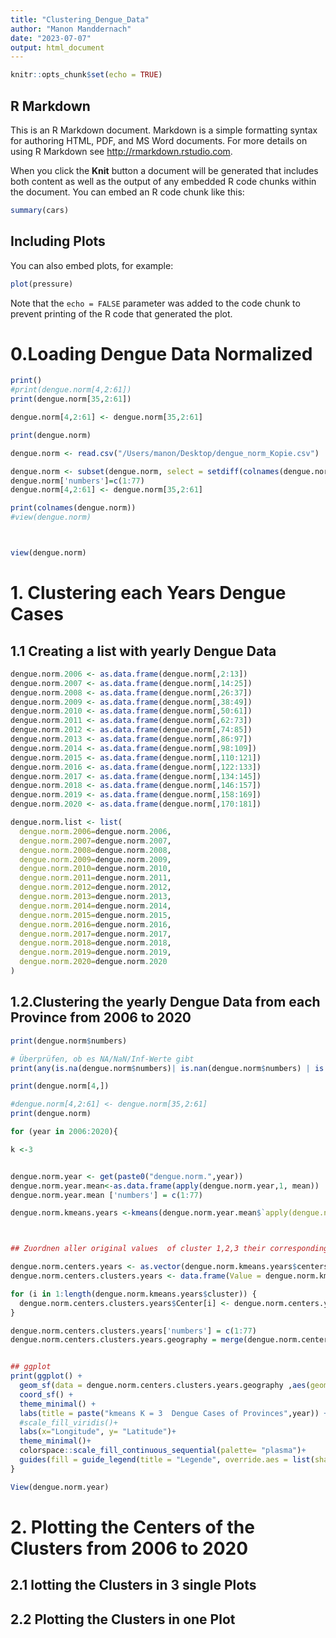 ```yaml
---
title: "Clustering_Dengue_Data"
author: "Manon Manddernach"
date: "2023-07-07"
output: html_document
---
```


```r
knitr::opts_chunk$set(echo = TRUE)
```

## R Markdown

This is an R Markdown document. Markdown is a simple formatting syntax for authoring HTML, PDF, and MS Word documents. For more details on using R Markdown see <http://rmarkdown.rstudio.com>.

When you click the **Knit** button a document will be generated that includes both content as well as the output of any embedded R code chunks within the document. You can embed an R code chunk like this:

```r
summary(cars)
```

## Including Plots

You can also embed plots, for example:

```r
plot(pressure)
```

Note that the `echo = FALSE` parameter was added to the code chunk to prevent printing of the R code that generated the plot.


# 0.Loading Dengue Data Normalized

```r

print()
#print(dengue.norm[4,2:61])
print(dengue.norm[35,2:61])

dengue.norm[4,2:61] <- dengue.norm[35,2:61]

print(dengue.norm)
```


```r
dengue.norm <- read.csv("/Users/manon/Desktop/dengue_norm_Kopie.csv")

dengue.norm <- subset(dengue.norm, select = setdiff(colnames(dengue.norm), c("X", "X.1","X2006.total", "X2007.total", "X2008.total","X2009.total", "X2010.total", "X2011.total","X2012.total", "X2013.total", "X2014.total","X2015.total", "X2016.total", "X2017.total","X2018.total", "X2019.total", "X2020.total")))
dengue.norm['numbers']=c(1:77)
dengue.norm[4,2:61] <- dengue.norm[35,2:61]

print(colnames(dengue.norm))
#view(dengue.norm)



view(dengue.norm)
```

# 1. Clustering each Years Dengue Cases 


## 1.1 Creating a list with yearly Dengue Data 

```r
dengue.norm.2006 <- as.data.frame(dengue.norm[,2:13])
dengue.norm.2007 <- as.data.frame(dengue.norm[,14:25])
dengue.norm.2008 <- as.data.frame(dengue.norm[,26:37])
dengue.norm.2009 <- as.data.frame(dengue.norm[,38:49])
dengue.norm.2010 <- as.data.frame(dengue.norm[,50:61])
dengue.norm.2011 <- as.data.frame(dengue.norm[,62:73])
dengue.norm.2012 <- as.data.frame(dengue.norm[,74:85])
dengue.norm.2013 <- as.data.frame(dengue.norm[,86:97])
dengue.norm.2014 <- as.data.frame(dengue.norm[,98:109])
dengue.norm.2015 <- as.data.frame(dengue.norm[,110:121])
dengue.norm.2016 <- as.data.frame(dengue.norm[,122:133])
dengue.norm.2017 <- as.data.frame(dengue.norm[,134:145])
dengue.norm.2018 <- as.data.frame(dengue.norm[,146:157])
dengue.norm.2019 <- as.data.frame(dengue.norm[,158:169])
dengue.norm.2020 <- as.data.frame(dengue.norm[,170:181])

dengue.norm.list <- list(
  dengue.norm.2006=dengue.norm.2006,
  dengue.norm.2007=dengue.norm.2007,
  dengue.norm.2008=dengue.norm.2008,
  dengue.norm.2009=dengue.norm.2009,
  dengue.norm.2010=dengue.norm.2010,
  dengue.norm.2011=dengue.norm.2011,
  dengue.norm.2012=dengue.norm.2012,
  dengue.norm.2013=dengue.norm.2013,
  dengue.norm.2014=dengue.norm.2014,
  dengue.norm.2015=dengue.norm.2015,
  dengue.norm.2016=dengue.norm.2016,
  dengue.norm.2017=dengue.norm.2017,
  dengue.norm.2018=dengue.norm.2018,
  dengue.norm.2019=dengue.norm.2019,
  dengue.norm.2020=dengue.norm.2020
)
```

## 1.2.Clustering the yearly Dengue Data from each Province from 2006 to 2020
```r
print(dengue.norm$numbers)

# Überprüfen, ob es NA/NaN/Inf-Werte gibt
print(any(is.na(dengue.norm$numbers)| is.nan(dengue.norm$numbers) | is.infinite(dengue.norm$numbers)))

print(dengue.norm[4,])
```


```r
#dengue.norm[4,2:61] <- dengue.norm[35,2:61]
print(dengue.norm)

for (year in 2006:2020){

k <-3


dengue.norm.year <- get(paste0("dengue.norm.",year))
dengue.norm.year.mean<-as.data.frame(apply(dengue.norm.year,1, mean))
dengue.norm.year.mean ['numbers'] = c(1:77)

dengue.norm.kmeans.years <-kmeans(dengue.norm.year.mean$`apply(dengue.norm.year, 1, mean)`, centers = k )



## Zuordnen aller original values  of cluster 1,2,3 their corresponding center 

dengue.norm.centers.years <- as.vector(dengue.norm.kmeans.years$centers)
dengue.norm.centers.clusters.years <- data.frame(Value = dengue.norm.kmeans.years$cluster, Center = NA)

for (i in 1:length(dengue.norm.kmeans.years$cluster)) {
  dengue.norm.centers.clusters.years$Center[i] <- dengue.norm.centers.years[dengue.norm.kmeans.years$cluster[i]]
}

dengue.norm.centers.clusters.years['numbers'] = c(1:77)
dengue.norm.centers.clusters.years.geography = merge(dengue.norm.centers.clusters.years, geography, by= "numbers")


## ggplot
print(ggplot() +
  geom_sf(data = dengue.norm.centers.clusters.years.geography ,aes(geometry = geometry, fill= Center)) +
  coord_sf() +  
  theme_minimal() +
  labs(title = paste("kmeans K = 3  Dengue Cases of Provinces",year)) +
  #scale_fill_viridis()+
  labs(x="Longitude", y= "Latitude")+
  theme_minimal()+
  colorspace::scale_fill_continuous_sequential(palette= "plasma")+
  guides(fill = guide_legend(title = "Legende", override.aes = list(shape = 22))))
}


```
```r
View(dengue.norm.year)
```

# 2. Plotting the Centers of the Clusters from 2006 to 2020
## 2.1 lotting the Clusters in 3 single Plots
## 2.2 Plotting the Clusters in one Plot